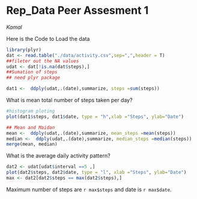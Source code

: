 **Rep_Data Peer Assesment 1**
==========================
*Kamal*


Here is the Code to Load the data
```r
library(plyr)
dat <- read.table("./data/activity.csv",sep=",",header = T)
##fileter out the NA values
udat <- dat[!is.na(dat$steps),]
##Sumation of steps
## need plyr package

dat1 <-  ddply(udat,.(date),summarize, steps =sum(steps))

```

What is mean total number of steps taken per day?
```r

#histogram ploting
plot(dat1$steps, dat1$date, type = "h",xlab ="Steps", ylab="Date")

## Mean and Maidan
mean <-  ddply(udat,.(date),summarize, mean_steps =mean(steps))
median <-  ddply(udat,.(date),summarize, median_steps =median(steps))
merge(mean, median)

```
What is the average daily activity pattern?
```r

dat2 <- udat[udat$interval ==5 ,]
plot(dat2$steps, dat2$date, type = "l", xlab ="Steps", ylab="Date")
max <- dat2[dat2$steps == max(dat2$steps),]
```
Maximum number of steps are `r max$steps` and date is `r max$date`.